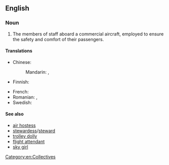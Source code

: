 ==English==
{{wikipedia}}

===Noun===
{{en-noun|s|cabin crew}}

# {{lb|en|aviation}} The members of staff aboard a commercial aircraft, employed to ensure the safety and comfort of their passengers.

====Translations====
{{trans-top|members of staff aboard aircraft}}
* Chinese:
*: Mandarin: {{t|cmn|機組人員}}, {{t|cmn|机组人员|tr=jīzǔ rényuán}}
* Finnish: {{t+|fi|matkustamohenkilökunta}}
{{trans-mid}}
* French: {{t|fr|personnel navigant}}
* Romanian: {{t|ro|personal de navigație|n}}, {{t+|ro|personal navigant|n}}
* Swedish: {{t+|sv|kabinpersonal|c}}
{{trans-bottom}}

====See also====
* [[air hostess]]
* [[stewardess]]/[[steward]]
* [[trolley dolly]]
* [[flight attendant]]
* [[sky girl]]

[[Category:en:Collectives]]